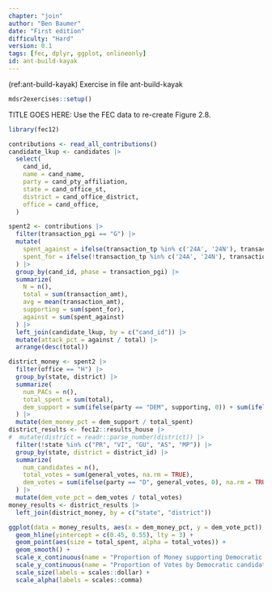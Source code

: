 ```yaml
---
chapter: "join"
author: "Ben Baumer"
date: "First edition"
difficulty: "Hard"
version: 0.1
tags: [fec, dplyr, ggplot, onlineonly]
id: ant-build-kayak 
---
```


(ref:ant-build-kayak) Exercise in file ant-build-kayak

```r
mdsr2exercises::setup()
```

TITLE GOES HERE: Use the FEC data to re-create Figure 2.8.

<!--begin-answer-->
```r
library(fec12)

contributions <- read_all_contributions()
candidate_lkup <- candidates |>
  select(
    cand_id,
    name = cand_name, 
    party = cand_pty_affiliation, 
    state = cand_office_st, 
    district = cand_office_district,
    office = cand_office,
  )

spent2 <- contributions |>
  filter(transaction_pgi == "G") |>
  mutate(
    spent_against = ifelse(transaction_tp %in% c('24A', '24N'), transaction_amt, 0), 
    spent_for = ifelse(!transaction_tp %in% c('24A', '24N'), transaction_amt, 0)
  ) |>
  group_by(cand_id, phase = transaction_pgi) |>
  summarize(
    N = n(), 
    total = sum(transaction_amt), 
    avg = mean(transaction_amt),
    supporting = sum(spent_for), 
    against = sum(spent_against)
  ) |>
  left_join(candidate_lkup, by = c("cand_id")) |>
  mutate(attack_pct = against / total) |>
  arrange(desc(total))

district_money <- spent2 |>
  filter(office == "H") |>
  group_by(state, district) |>
  summarize(
    num_PACs = n(), 
    total_spent = sum(total), 
    dem_support = sum(ifelse(party == "DEM", supporting, 0)) + sum(ifelse(party != "DEM", against, 0))
  ) |>
  mutate(dem_money_pct = dem_support / total_spent)
district_results <- fec12::results_house |>
#  mutate(district = readr::parse_number(district)) |>
  filter(!state %in% c("PR", "VI", "GU", "AS", "MP")) |>
  group_by(state, district = district_id) |>
  summarize(
    num_candidates = n(), 
    total_votes = sum(general_votes, na.rm = TRUE),
    dem_votes = sum(ifelse(party == "D", general_votes, 0), na.rm = TRUE)
  ) |>
  mutate(dem_vote_pct = dem_votes / total_votes)
money_results <- district_results |>
  left_join(district_money, by = c("state", "district"))
```
```r
ggplot(data = money_results, aes(x = dem_money_pct, y = dem_vote_pct)) + 
  geom_hline(yintercept = c(0.45, 0.55), lty = 3) + 
  geom_point(aes(size = total_spent, alpha = total_votes)) +
  geom_smooth() + 
  scale_x_continuous(name = "Proportion of Money supporting Democratic candidate") +
  scale_y_continuous(name = "Proportion of Votes by Democratic candidate") + 
  scale_size(labels = scales::dollar) + 
  scale_alpha(labels = scales::comma)
```


<!--end-answer-->

